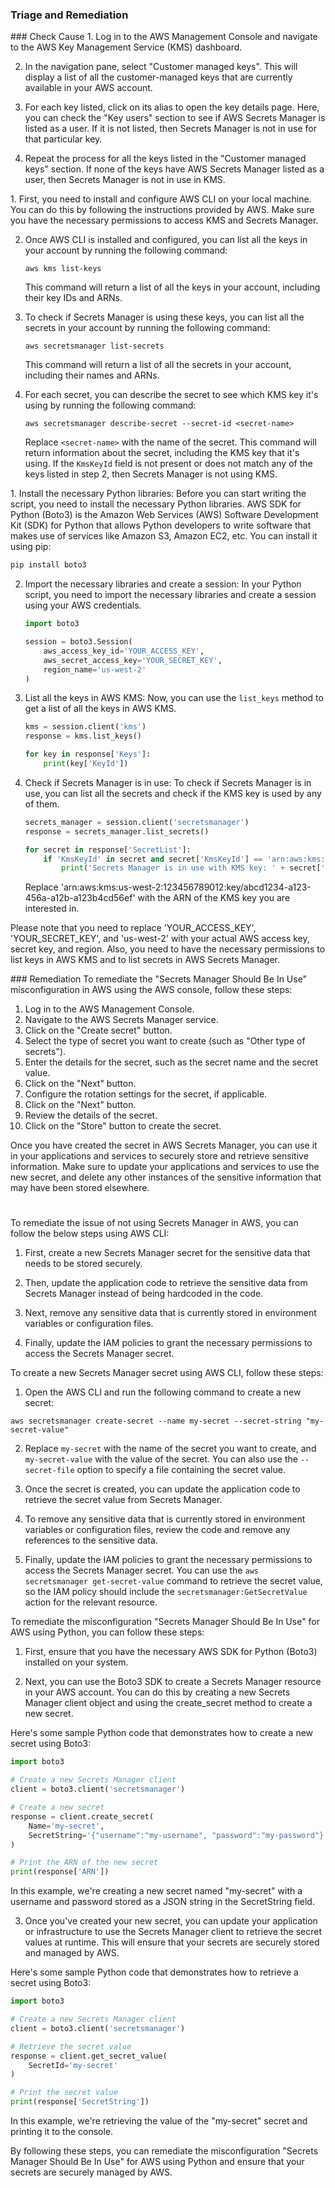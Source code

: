 
### Triage and Remediation
<Tabs>

<Tab title='Cause'>
### Check Cause
<AccordionGroup>
<Accordion title='Using Console' defaultOpen='true'>
1. Log in to the AWS Management Console and navigate to the AWS Key Management Service (KMS) dashboard.

2. In the navigation pane, select "Customer managed keys". This will display a list of all the customer-managed keys that are currently available in your AWS account.

3. For each key listed, click on its alias to open the key details page. Here, you can check the "Key users" section to see if AWS Secrets Manager is listed as a user. If it is not listed, then Secrets Manager is not in use for that particular key.

4. Repeat the process for all the keys listed in the "Customer managed keys" section. If none of the keys have AWS Secrets Manager listed as a user, then Secrets Manager is not in use in KMS.
</Accordion>

<Accordion title='Using CLI'>
1. First, you need to install and configure AWS CLI on your local machine. You can do this by following the instructions provided by AWS. Make sure you have the necessary permissions to access KMS and Secrets Manager.

2. Once AWS CLI is installed and configured, you can list all the keys in your account by running the following command:

   ```
   aws kms list-keys
   ```
   This command will return a list of all the keys in your account, including their key IDs and ARNs.

3. To check if Secrets Manager is using these keys, you can list all the secrets in your account by running the following command:

   ```
   aws secretsmanager list-secrets
   ```
   This command will return a list of all the secrets in your account, including their names and ARNs.

4. For each secret, you can describe the secret to see which KMS key it's using by running the following command:

   ```
   aws secretsmanager describe-secret --secret-id <secret-name>
   ```
   Replace `<secret-name>` with the name of the secret. This command will return information about the secret, including the KMS key that it's using. If the `KmsKeyId` field is not present or does not match any of the keys listed in step 2, then Secrets Manager is not using KMS.
</Accordion>

<Accordion title='Using Python'>
1. Install the necessary Python libraries: Before you can start writing the script, you need to install the necessary Python libraries. AWS SDK for Python (Boto3) is the Amazon Web Services (AWS) Software Development Kit (SDK) for Python that allows Python developers to write software that makes use of services like Amazon S3, Amazon EC2, etc. You can install it using pip:

   ```bash
   pip install boto3
   ```

2. Import the necessary libraries and create a session: In your Python script, you need to import the necessary libraries and create a session using your AWS credentials.

   ```python
   import boto3

   session = boto3.Session(
       aws_access_key_id='YOUR_ACCESS_KEY',
       aws_secret_access_key='YOUR_SECRET_KEY',
       region_name='us-west-2'
   )
   ```

3. List all the keys in AWS KMS: Now, you can use the `list_keys` method to get a list of all the keys in AWS KMS.

   ```python
   kms = session.client('kms')
   response = kms.list_keys()

   for key in response['Keys']:
       print(key['KeyId'])
   ```

4. Check if Secrets Manager is in use: To check if Secrets Manager is in use, you can list all the secrets and check if the KMS key is used by any of them.

   ```python
   secrets_manager = session.client('secretsmanager')
   response = secrets_manager.list_secrets()

   for secret in response['SecretList']:
       if 'KmsKeyId' in secret and secret['KmsKeyId'] == 'arn:aws:kms:us-west-2:123456789012:key/abcd1234-a123-456a-a12b-a123b4cd56ef':
           print('Secrets Manager is in use with KMS key: ' + secret['KmsKeyId'])
   ```

   Replace 'arn:aws:kms:us-west-2:123456789012:key/abcd1234-a123-456a-a12b-a123b4cd56ef' with the ARN of the KMS key you are interested in.

Please note that you need to replace 'YOUR_ACCESS_KEY', 'YOUR_SECRET_KEY', and 'us-west-2' with your actual AWS access key, secret key, and region. Also, you need to have the necessary permissions to list keys in AWS KMS and to list secrets in AWS Secrets Manager.
</Accordion>

</AccordionGroup>
</Tab>
<Tab title='Remediation'>
### Remediation

<AccordionGroup>
<Accordion title='Using Console' defaultOpen='true'>
To remediate the "Secrets Manager Should Be In Use" misconfiguration in AWS using the AWS console, follow these steps:

1. Log in to the AWS Management Console.
2. Navigate to the AWS Secrets Manager service.
3. Click on the "Create secret" button.
4. Select the type of secret you want to create (such as "Other type of secrets").
5. Enter the details for the secret, such as the secret name and the secret value.
6. Click on the "Next" button.
7. Configure the rotation settings for the secret, if applicable.
8. Click on the "Next" button.
9. Review the details of the secret.
10. Click on the "Store" button to create the secret.

Once you have created the secret in AWS Secrets Manager, you can use it in your applications and services to securely store and retrieve sensitive information. Make sure to update your applications and services to use the new secret, and delete any other instances of the sensitive information that may have been stored elsewhere.

#
</Accordion>

<Accordion title='Using CLI'>
To remediate the issue of not using Secrets Manager in AWS, you can follow the below steps using AWS CLI:

1. First, create a new Secrets Manager secret for the sensitive data that needs to be stored securely.

2. Then, update the application code to retrieve the sensitive data from Secrets Manager instead of being hardcoded in the code.

3. Next, remove any sensitive data that is currently stored in environment variables or configuration files.

4. Finally, update the IAM policies to grant the necessary permissions to access the Secrets Manager secret.

To create a new Secrets Manager secret using AWS CLI, follow these steps:

1. Open the AWS CLI and run the following command to create a new secret:

```
aws secretsmanager create-secret --name my-secret --secret-string "my-secret-value"
```

2. Replace `my-secret` with the name of the secret you want to create, and `my-secret-value` with the value of the secret. You can also use the `--secret-file` option to specify a file containing the secret value.

3. Once the secret is created, you can update the application code to retrieve the secret value from Secrets Manager.

4. To remove any sensitive data that is currently stored in environment variables or configuration files, review the code and remove any references to the sensitive data.

5. Finally, update the IAM policies to grant the necessary permissions to access the Secrets Manager secret. You can use the `aws secretsmanager get-secret-value` command to retrieve the secret value, so the IAM policy should include the `secretsmanager:GetSecretValue` action for the relevant resource.
</Accordion>

<Accordion title='Using Python'>
To remediate the misconfiguration "Secrets Manager Should Be In Use" for AWS using Python, you can follow these steps:

1. First, ensure that you have the necessary AWS SDK for Python (Boto3) installed on your system.

2. Next, you can use the Boto3 SDK to create a Secrets Manager resource in your AWS account. You can do this by creating a new Secrets Manager client object and using the create_secret method to create a new secret.

Here's some sample Python code that demonstrates how to create a new secret using Boto3:

```python
import boto3

# Create a new Secrets Manager client
client = boto3.client('secretsmanager')

# Create a new secret
response = client.create_secret(
    Name='my-secret',
    SecretString='{"username":"my-username", "password":"my-password"}'
)

# Print the ARN of the new secret
print(response['ARN'])
```

In this example, we're creating a new secret named "my-secret" with a username and password stored as a JSON string in the SecretString field.

3. Once you've created your new secret, you can update your application or infrastructure to use the Secrets Manager client to retrieve the secret values at runtime. This will ensure that your secrets are securely stored and managed by AWS.

Here's some sample Python code that demonstrates how to retrieve a secret using Boto3:

```python
import boto3

# Create a new Secrets Manager client
client = boto3.client('secretsmanager')

# Retrieve the secret value
response = client.get_secret_value(
    SecretId='my-secret'
)

# Print the secret value
print(response['SecretString'])
```

In this example, we're retrieving the value of the "my-secret" secret and printing it to the console.

By following these steps, you can remediate the misconfiguration "Secrets Manager Should Be In Use" for AWS using Python and ensure that your secrets are securely managed by AWS.
</Accordion>

</AccordionGroup>
</Tab>
</Tabs>
